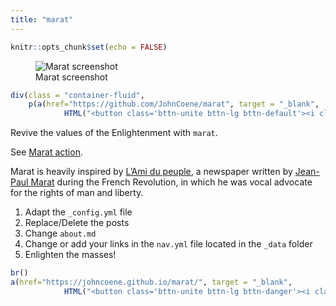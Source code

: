 ```yaml
---
title: "marat"
---
```


```r
knitr::opts_chunk$set(echo = FALSE)
```

![Marat screenshot](https://raw.githubusercontent.com/JohnCoene/marat/master/assets/img/screenshot.png)

```r
div(class = "container-fluid",
    p(a(href="https://github.com/JohnCoene/marat", target = "_blank",
            HTML("<button class='bttn-unite bttn-lg bttn-default'><i class='fa fa-github' aria-hidden='true'></i> Get Started</button>"))))
```

Revive the values of the Enlightenment with `marat`.

See [Marat action](http://johncoene.github.io/marat).

Marat is heavily inspired by [L'Ami du peuple](https://en.wikipedia.org/wiki/L%27Ami_du_peuple), a newspaper written by [Jean-Paul Marat](https://en.wikipedia.org/wiki/Jean-Paul_Marat) during the French Revolution, in which he was vocal advocate for the rights of man and liberty.

1. Adapt the `_config.yml` file
2. Replace/Delete the posts
3. Change `about.md`
4. Change or add your links in the `nav.yml` file located in the `_data` folder
5. Enlighten the masses!

```r
br()
a(href="https://johncoene.github.io/marat/", target = "_blank",
            HTML("<button class='bttn-unite bttn-lg bttn-danger'><i class='fa fa-newspaper-o' aria-hidden='true'></i> Live Demo</button>"))
```